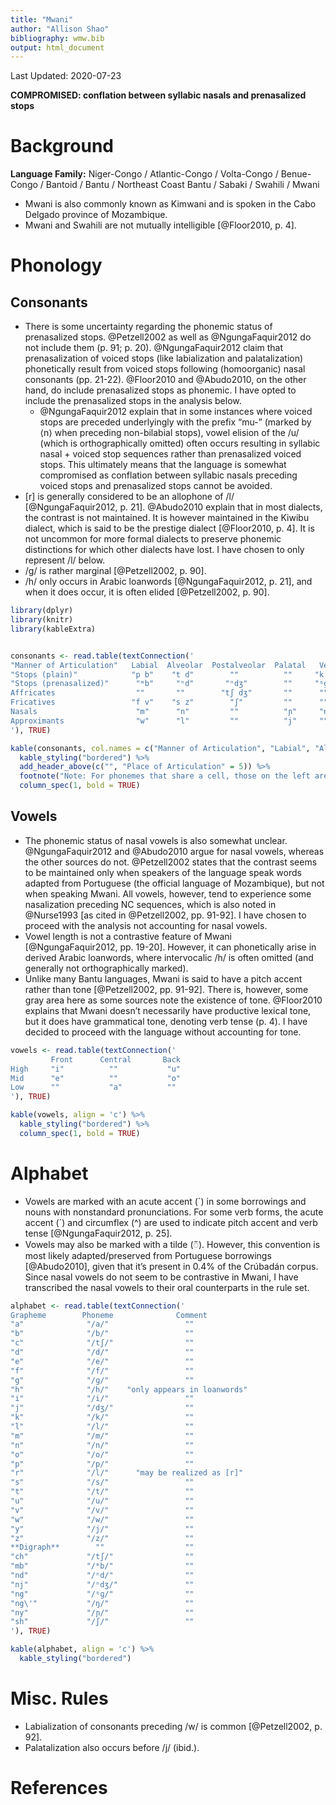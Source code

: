 ```yaml
---
title: "Mwani"
author: "Allison Shao"
bibliography: wmw.bib
output: html_document
---
```


Last Updated: 2020-07-23

**COMPROMISED: conflation between syllabic nasals and prenasalized stops**

# Background

**Language Family:** Niger-Congo / Atlantic-Congo / Volta-Congo / Benue-Congo / Bantoid / Bantu / Northeast Coast Bantu / Sabaki / Swahili / Mwani

* Mwani is also commonly known as Kimwani and is spoken in the Cabo Delgado province of Mozambique.
* Mwani and Swahili are not mutually intelligible [@Floor2010, p. 4].

# Phonology

## Consonants

* There is some uncertainty regarding the phonemic status of prenasalized stops. @Petzell2002 as well as @NgungaFaquir2012 do not include them (p. 91; p. 20). @NgungaFaquir2012 claim that prenasalization of voiced stops (like labialization and palatalization) phonetically result from voiced stops following (homoorganic) nasal consonants (pp. 21-22). @Floor2010 and @Abudo2010, on the other hand, do include prenasalized stops as phonemic. I have opted to include the prenasalized stops in the analysis below.
    - @NgungaFaquir2012 explain that in some instances where voiced stops are preceded underlyingly with the prefix "mu-" (marked by ⟨n⟩ when preceding non-bilabial stops), vowel elision of the /u/ (which is orthographically omitted) often occurs resulting in syllabic nasal + voiced stop sequences rather than prenasalized voiced stops. This ultimately means that the language is somewhat compromised as conflation between syllabic nasals preceding voiced stops and prenasalized stops cannot be avoided.
* [r] is generally considered to be an allophone of /l/ [@NgungaFaquir2012, p. 21]. @Abudo2010 explain that in most dialects, the contrast is not maintained. It is however maintained in the Kiwibu dialect, which is said to be the prestige dialect [@Floor2010, p. 4]. It is not uncommon for more formal dialects to preserve phonemic distinctions for which other dialects have lost. I have chosen to only represent /l/ below.
* /ɡ/ is rather marginal [@Petzell2002, p. 90].
* /h/ only occurs in Arabic loanwords [@NgungaFaquir2012, p. 21], and when it does occur, it is often elided [@Petzell2002, p. 90].


```r

library(dplyr)
library(knitr)
library(kableExtra)


consonants <- read.table(textConnection('
"Manner of Articulation"   Labial  Alveolar  Postalveolar  Palatal   Velar   
"Stops (plain)"            "p b"    "t d"        ""          ""     "k ɡ"
"Stops (prenasalized)"      "ᵐb"     "ⁿd"       "ⁿdʒ"        ""     "ᵑɡ"
Affricates                  ""       ""        "tʃ dʒ"       ""      ""      
Fricatives                 "f v"    "s z"        "ʃ"         ""      ""      
Nasals                      "m"      "n"         ""          "ɲ"     "ŋ"     
Approximants                "w"      "l"         ""          "j"     ""      
'), TRUE)

kable(consonants, col.names = c("Manner of Articulation", "Labial", "Alveolar", "Postalveolar", "Palatal", "Velar"), align = 'c') %>%
  kable_styling("bordered") %>%
  add_header_above(c("", "Place of Articulation" = 5)) %>%
  footnote("Note: For phonemes that share a cell, those on the left are voiceless, whereas those on the right are voiced.", general_title = "") %>%
  column_spec(1, bold = TRUE)
```

## Vowels

* The phonemic status of nasal vowels is also somewhat unclear. @NgungaFaquir2012 and @Abudo2010 argue for nasal vowels, whereas the other sources do not. @Petzell2002 states that the contrast seems to be maintained only when speakers of the language speak words adapted from Portuguese (the official language of Mozambique), but not when speaking Mwani. All vowels, however, tend to experience some nasalization preceding NC sequences, which is also noted in @Nurse1993 [as cited in @Petzell2002, pp. 91-92]. I have chosen to proceed with the analysis not accounting for nasal vowels.
* Vowel length is not a contrastive feature of Mwani [@NgungaFaquir2012, pp. 19-20]. However, it can phonetically arise in derived Arabic loanwords, where intervocalic /h/ is often omitted (and generally not orthographically marked).
* Unlike many Bantu languages, Mwani is said to have a pitch accent rather than tone [@Petzell2002, pp. 91-92]. There is, however, some gray area here as some sources note the existence of tone. @Floor2010 explains that Mwani doesn't necessarily have productive lexical tone, but it does have grammatical tone, denoting verb tense (p. 4). I have decided to proceed with the language without accounting for tone.


```r

vowels <- read.table(textConnection('
         Front      Central       Back
High     "i"          ""           "u"         
Mid      "e"          ""           "o"
Low      ""           "a"          ""
'), TRUE)

kable(vowels, align = 'c') %>%
  kable_styling("bordered") %>%
  column_spec(1, bold = TRUE)
```  

# Alphabet

* Vowels are marked with an acute accent (´) in some borrowings and nouns with nonstandard pronunciations. For some verb forms, the acute accent (´) and circumflex (^) are used to indicate pitch accent and verb tense [@NgungaFaquir2012, p. 25].
* Vowels may also be marked with a tilde (◌̃). However, this convention is most likely adapted/preserved from Portuguese borrowings [@Abudo2010], given that it's present in 0.4% of the Crúbadán corpus. Since nasal vowels do not seem to be contrastive in Mwani, I have transcribed the nasal vowels to their oral counterparts in the rule set.  

```r

alphabet <- read.table(textConnection('
Grapheme        Phoneme              Comment       
"a"              "/a/"                 ""
"b"              "/b/"                 ""
"c"              "/tʃ/"                ""
"d"              "/d/"                 ""
"e"              "/e/"                 ""
"f"              "/f/"                 ""
"g"              "/ɡ/"                 ""
"h"              "/h/"    "only appears in loanwords"
"i"              "/i/"                 ""
"j"              "/dʒ/"                ""
"k"              "/k/"                 ""
"l"              "/l/"                 ""
"m"              "/m/"                 ""
"n"              "/n/"                 ""
"o"              "/o/"                 ""
"p"              "/p/"                 ""
"r"              "/l/"      "may be realized as [r]"           
"s"              "/s/"                 ""   
"t"              "/t/"                 ""
"u"              "/u/"                 ""
"v"              "/v/"                 ""
"w"              "/w/"                 ""
"y"              "/j/"                 ""
"z"              "/z/"                 ""
**Digraph**        ""                  ""
"ch"             "/tʃ/"                ""
"mb"             "/ᵐb/"                ""
"nd"             "/ⁿd/"                ""
"nj"             "/ⁿdʒ/"               ""
"ng"             "/ᵑɡ/"                ""
"ng\'"           "/ŋ/"                 ""
"ny"             "/ɲ/"                 ""
"sh"             "/ʃ/"                 ""
'), TRUE)

kable(alphabet, align = 'c') %>%
  kable_styling("bordered")
```

# Misc. Rules

* Labialization of consonants preceding /w/ is common [@Petzell2002, p. 92].
* Palatalization also occurs before /j/ (ibid.).

# References
